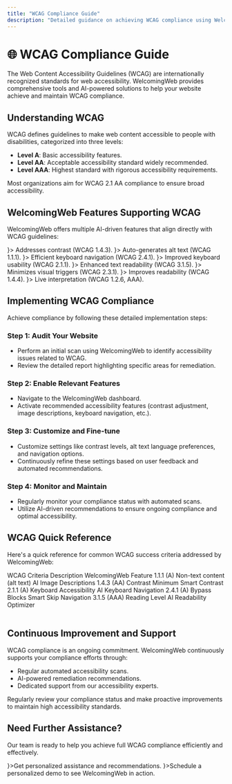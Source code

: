 ```yaml
---
title: "WCAG Compliance Guide"
description: "Detailed guidance on achieving WCAG compliance using WelcomingWeb's advanced accessibility tools and AI-driven features."
---
```



# 🌐 WCAG Compliance Guide

The Web Content Accessibility Guidelines (WCAG) are internationally recognized standards for web accessibility. WelcomingWeb provides comprehensive tools and AI-powered solutions to help your website achieve and maintain WCAG compliance.

## Understanding WCAG

WCAG defines guidelines to make web content accessible to people with disabilities, categorized into three levels:

- **Level A**: Basic accessibility features.
- **Level AA**: Acceptable accessibility standard widely recommended.
- **Level AAA**: Highest standard with rigorous accessibility requirements.

<Callout type="info">
Most organizations aim for WCAG 2.1 AA compliance to ensure broad accessibility.
</Callout>

## WelcomingWeb Features Supporting WCAG

WelcomingWeb offers multiple AI-driven features that align directly with WCAG guidelines:

<Cards>
  <Cards.Card title="Smart Contrast & Colors" href="/ai-remediations/contrast-adjustment" icon={<CheckBadgeIcon />}>
    Addresses contrast (WCAG 1.4.3).
  </Cards.Card>
  <Cards.Card title="AI Image Descriptions" href="/ai-remediations/image-descriptions" icon={<CheckBadgeIcon />}>
    Auto-generates alt text (WCAG 1.1.1).
  </Cards.Card>
  <Cards.Card title="Smart Skip Navigation" href="/ai-remediations/skip-navigation" icon={<CheckBadgeIcon />}>
    Efficient keyboard navigation (WCAG 2.4.1).
  </Cards.Card>
  <Cards.Card title="AI Keyboard Navigation" href="/ai-remediations/ai-keyboard-navigation" icon={<CheckBadgeIcon />}>
    Improved keyboard usability (WCAG 2.1.1).
  </Cards.Card>
  <Cards.Card title="AI Readability Optimizer" href="/ai-remediations/readability-optimizer" icon={<CheckBadgeIcon />}>
    Enhanced text readability (WCAG 3.1.5).
  </Cards.Card>
  <Cards.Card title="Pause Animations" href="/features/pause-animations" icon={<CheckBadgeIcon />}>
    Minimizes visual triggers (WCAG 2.3.1).
  </Cards.Card>
  <Cards.Card title="Text Magnifier" href="/features/text-magnifier" icon={<CheckBadgeIcon />}>
    Improves readability (WCAG 1.4.4).
  </Cards.Card>
  <Cards.Card title="Real-time Sign Language Interpreter" href="/ai-remediations/sign-language-interpreter" icon={<CheckBadgeIcon />}>
    Live interpretation (WCAG 1.2.6, AAA).
  </Cards.Card>
</Cards>

## Implementing WCAG Compliance

Achieve compliance by following these detailed implementation steps:

<Steps>

### Step 1: Audit Your Website

- Perform an initial scan using WelcomingWeb to identify accessibility issues related to WCAG.
- Review the detailed report highlighting specific areas for remediation.

### Step 2: Enable Relevant Features

- Navigate to the WelcomingWeb dashboard.
- Activate recommended accessibility features (contrast adjustment, image descriptions, keyboard navigation, etc.).

### Step 3: Customize and Fine-tune

- Customize settings like contrast levels, alt text language preferences, and navigation options.
- Continuously refine these settings based on user feedback and automated recommendations.

### Step 4: Monitor and Maintain

- Regularly monitor your compliance status with automated scans.
- Utilize AI-driven recommendations to ensure ongoing compliance and optimal accessibility.

</Steps>

## WCAG Quick Reference

Here's a quick reference for common WCAG success criteria addressed by WelcomingWeb:

<Table>
  <thead>
    <Table.Tr>
      <Table.Th>WCAG Criteria</Table.Th>
      <Table.Th>Description</Table.Th>
      <Table.Th>WelcomingWeb Feature</Table.Th>
    </Table.Tr>
  </thead>
  <tbody>
    <Table.Tr>
      <Table.Td>1.1.1 (A)</Table.Td>
      <Table.Td>Non-text content (alt text)</Table.Td>
      <Table.Td>AI Image Descriptions</Table.Td>
    </Table.Tr>
    <Table.Tr>
      <Table.Td>1.4.3 (AA)</Table.Td>
      <Table.Td>Contrast Minimum</Table.Td>
      <Table.Td>Smart Contrast</Table.Td>
    </Table.Tr>
    <Table.Tr>
      <Table.Td>2.1.1 (A)</Table.Td>
      <Table.Td>Keyboard Accessibility</Table.Td>
      <Table.Td>AI Keyboard Navigation</Table.Td>
    </Table.Tr>
    <Table.Tr>
      <Table.Td>2.4.1 (A)</Table.Td>
      <Table.Td>Bypass Blocks</Table.Td>
      <Table.Td>Smart Skip Navigation</Table.Td>
    </Table.Tr>
    <Table.Tr>
      <Table.Td>3.1.5 (AAA)</Table.Td>
      <Table.Td>Reading Level</Table.Td>
      <Table.Td>AI Readability Optimizer</Table.Td>
    </Table.Tr>
  </tbody>
</Table>

## Continuous Improvement and Support

WCAG compliance is an ongoing commitment. WelcomingWeb continuously supports your compliance efforts through:

- Regular automated accessibility scans.
- AI-powered remediation recommendations.
- Dedicated support from our accessibility experts.

<Callout type="important">
Regularly review your compliance status and make proactive improvements to maintain high accessibility standards.
</Callout>

## Need Further Assistance?

Our team is ready to help you achieve full WCAG compliance efficiently and effectively.

<Cards>
  <Cards.Card title="Contact Support" href="https://welcomingweb.com/contact" icon={<DocumentCheckIcon />}>Get personalized assistance and recommendations.</Cards.Card>
  <Cards.Card title="Request a Demo" href="https://welcomingweb.com/book-demo" icon={<DocumentCheckIcon />}>Schedule a personalized demo to see WelcomingWeb in action.</Cards.Card>
</Cards>